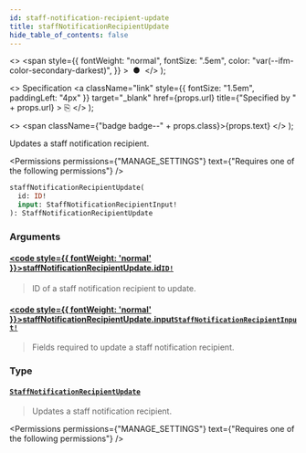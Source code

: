 ```yaml
---
id: staff-notification-recipient-update
title: staffNotificationRecipientUpdate
hide_table_of_contents: false
---
```


  <>
    <span
      style={{
        fontWeight: "normal",
        fontSize: ".5em",
        color: "var(--ifm-color-secondary-darkest)",
      }}
    >
      &nbsp;●&nbsp;
    </span>
  </>
);

  <>
    Specification
    <a
      className="link"
      style={{ fontSize: "1.5em", paddingLeft: "4px" }}
      target="\_blank"
      href={props.url}
      title={"Specified by " + props.url}
    >
      ⎘
    </a>
  </>
);

  <>
    <span className={"badge badge--" + props.class}>{props.text}</span>
  </>
);

Updates a staff notification recipient.

<Permissions
  permissions={"MANAGE_SETTINGS"}
  text={"Requires one of the following permissions"}
/>

```graphql
staffNotificationRecipientUpdate(
  id: ID!
  input: StaffNotificationRecipientInput!
): StaffNotificationRecipientUpdate
```

### Arguments

#### [<code style={{ fontWeight: 'normal' }}>staffNotificationRecipientUpdate.<b>id</b></code>](#)<Bullet />[`ID!`](../../../api-reference/miscellaneous/scalars/id) <Badge class="secondary" text="non-null"/> <Badge class="secondary" text="scalar"/>

> ID of a staff notification recipient to update.

#### [<code style={{ fontWeight: 'normal' }}>staffNotificationRecipientUpdate.<b>input</b></code>](#)<Bullet />[`StaffNotificationRecipientInput!`](../../../api-reference/miscellaneous/inputs/staff-notification-recipient-input) <Badge class="secondary" text="non-null"/> <Badge class="secondary" text="input"/>

> Fields required to update a staff notification recipient.

### Type

#### [`StaffNotificationRecipientUpdate`](../../../api-reference/users/objects/staff-notification-recipient-update) <Badge class="secondary" text="object"/>

> Updates a staff notification recipient.

<Permissions
  permissions={"MANAGE_SETTINGS"}
  text={"Requires one of the following permissions"}
/>

>

